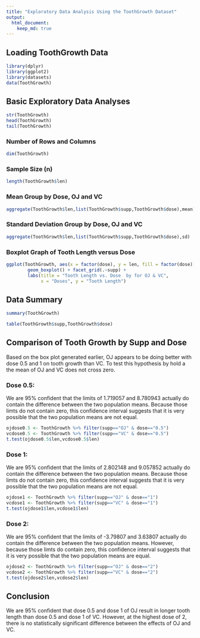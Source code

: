 ```yaml
---
title: "Exploratory Data Analysis Using the ToothGrowth Dataset"
output: 
  html_document:
    keep_md: true
---
```


## Loading ToothGrowth Data

```r
library(dplyr)
library(ggplot2)
library(datasets)
data(ToothGrowth)
```

## Basic Exploratory Data Analyses

```r
str(ToothGrowth)
head(ToothGrowth)
tail(ToothGrowth)
```

### Number of Rows and Columns
```r
dim(ToothGrowth)
```

### Sample Size (n)
```r
length(ToothGrowth$len)
```

### Mean Group by Dose, OJ and VC
```r
aggregate(ToothGrowth$len,list(ToothGrowth$supp,ToothGrowth$dose),mean)
```

### Standard Deviation Group by Dose, OJ and VC
```r
aggregate(ToothGrowth$len,list(ToothGrowth$supp,ToothGrowth$dose),sd)
```

### Boxplot Graph of Tooth Length versus Dose
```r
ggplot(ToothGrowth, aes(x = factor(dose), y = len, fill = factor(dose))) + 
        geom_boxplot() + facet_grid(.~supp) + 
        labs(title = "Tooth Length vs. Dose  by for OJ & VC", 
             x = "Doses", y = "Tooth Length")

```

## Data Summary

```r
summary(ToothGrowth)
```

```r
table(ToothGrowth$supp,ToothGrowth$dose)
```

## Comparison of Tooth Growth by Supp and Dose

Based on the box plot generated earlier, OJ appears to be doing better with 
dose 0.5 and 1 on tooth growth than VC. To test this hypothesis by hold 
a the mean of OJ and VC does not cross zero.

### Dose 0.5:
We are 95% confident that the limits of 1.719057 and 8.780943 actually do 
contain the difference between the two population means. Because those limts do 
not contain zero, this confidence interval suggests that it is very possible 
that the two population means are not equal.

```r
ojdose0.5 <- ToothGrowth %>% filter(supp=="OJ" & dose=="0.5")
vcdose0.5 <- ToothGrowth %>% filter(supp=="VC" & dose=="0.5")
t.test(ojdose0.5$len,vcdose0.5$len)
```

### Dose 1:
We are 95% confident that the limits of 2.802148 and 9.057852 actually do 
contain the difference between the two population means. Because those limts do 
not contain zero, this confidence interval suggests that it is very possible 
that the two population means are not equal.

```r
ojdose1 <- ToothGrowth %>% filter(supp=="OJ" & dose=="1")
vcdose1 <- ToothGrowth %>% filter(supp=="VC" & dose=="1")
t.test(ojdose1$len,vcdose1$len)
```

### Dose 2:
We are 95% confident that the limits of -3.79807 and 3.63807 actually do 
contain the difference between the two population means. However, because those 
limts do contain zero, this confidence interval suggests that it is very 
possible that the two population means are equal.

```r
ojdose2 <- ToothGrowth %>% filter(supp=="OJ" & dose=="2")
vcdose2 <- ToothGrowth %>% filter(supp=="VC" & dose=="2")
t.test(ojdose2$len,vcdose2$len)
```

## Conclusion

We are 95% confident that dose 0.5 and dose 1 of OJ result in longer tooth 
length than dose 0.5 and dose 1 of VC. However, at the highest dose of 2, there 
is no statistically significant difference between the effects of OJ and VC.